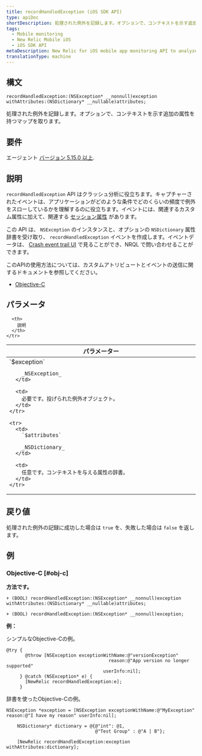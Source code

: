 ```yaml
---
title: recordHandledException (iOS SDK API)
type: apiDoc
shortDescription: 処理された例外を記録します。オプションで、コンテキストを示す追加の属性を持つマップを取ります。
tags:
  - Mobile monitoring
  - New Relic Mobile iOS
  - iOS SDK API
metaDescription: New Relic for iOS mobile app monitoring API to analyze handled exceptions and thrown exceptions via New Relic Insights.
translationType: machine
---
```


## 構文

```
recordHandledException:(NSException* __nonnull)exception withAttributes:(NSDictionary* __nullable)attributes;
```

処理された例外を記録します。オプションで、コンテキストを示す追加の属性を持つマップを取ります。

## 要件

エージェント [バージョン 5.15.0 以上](/docs/release-notes/mobile-release-notes/ios-release-notes).

## 説明

`recordHandledException` API はクラッシュ分析に役立ちます。キャプチャーされたイベントは、アプリケーションがどのような条件でどのくらいの頻度で例外をスローしているかを理解するのに役立ちます。イベントには、関連するカスタム属性に加えて、関連する [セッション属性](/docs/insights/insights-data-sources/default-attributes/mobile-default-attributes-insights) があります。

この API は、 `NSException` のインスタンスと、オプションの `NSDictionary` 属性辞書を受け取り、 `recordHandledException` イベントを作成します。イベントデータは、 [Crash event trail UI](/docs/mobile-monitoring/mobile-monitoring-ui/crashes/mobile-crash-event-trail) で見ることができ、NRQL で問い合わせることができます。

このAPIの使用方法については、カスタムアトリビュートとイベントの送信に関するドキュメントを参照してください。

* [Objective-C](/docs/mobile-monitoring/new-relic-mobile-ios/install-configure/work-ios-sdk-api#objc-custom-att-events)

## パラメータ

<table>
  <thead>
    <tr>
      <th width="25%">
        パラメーター
      </th>

      <th>
        説明
      </th>
    </tr>
  </thead>

  <tbody>
    <tr>
      <td>
        `$exception`

        _NSException_
      </td>

      <td>
        必要です。投げられた例外オブジェクト。
      </td>
    </tr>

    <tr>
      <td>
        `$attributes`

        _NSDictionary_
      </td>

      <td>
        任意です。コンテキストを与える属性の辞書。
      </td>
    </tr>
  </tbody>
</table>

## 戻り値

処理された例外の記録に成功した場合は `true` を、失敗した場合は `false` を返します。

## 例

### Objective-C [#obj-c]

**方法です。**

```
+ (BOOL) recordHandledException:(NSException* __nonnull)exception withAttributes:(NSDictionary* __nullable)attributes;

+ (BOOL) recordHandledException:(NSException* __nonnull)exception;
```

**例：**

シンプルなObjective-Cの例。

```
@try {
       @throw [NSException exceptionWithName:@"versionException"
                                      reason:@"App version no longer supported"
                                    userInfo:nil];
     } @catch (NSException* e) {
       [NewRelic recordHandledException:e];
     }
```

辞書を使ったObjective-Cの例。

```
NSException *exception = [NSException exceptionWithName:@"MyException" reason:@"I have my reason" userInfo:nil];
    
    NSDictionary* dictionary = @{@"int": @1,
                                 @"Test Group" : @"A | B"};
    
    [NewRelic recordHandledException:exception withAttributes:dictionary];
```